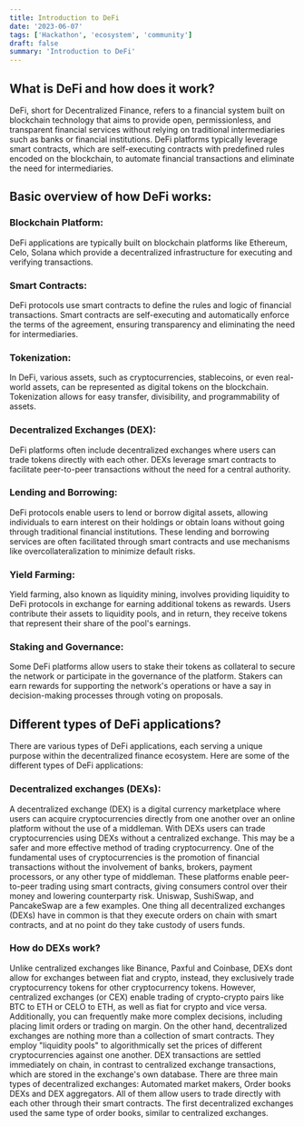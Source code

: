 ```yaml
---
title: Introduction to DeFi
date: '2023-06-07'
tags: ['Hackathon', 'ecosystem', 'community']
draft: false
summary: 'Introduction to DeFi'
---
```


## What is DeFi and how does it work?

DeFi, short for Decentralized Finance, refers to a financial system built on blockchain technology that aims to provide open, permissionless, and transparent financial services without relying on traditional intermediaries such as banks or financial institutions. DeFi platforms typically leverage smart contracts, which are self-executing contracts with predefined rules encoded on the blockchain, to automate financial transactions and eliminate the need for intermediaries.

## Basic overview of how DeFi works:

### Blockchain Platform: 
DeFi applications are typically built on blockchain platforms like Ethereum, Celo, Solana which provide a decentralized infrastructure for executing and verifying transactions.

### Smart Contracts:
DeFi protocols use smart contracts to define the rules and logic of financial transactions. Smart contracts are self-executing and automatically enforce the terms of the agreement, ensuring transparency and eliminating the need for intermediaries.

### Tokenization:
In DeFi, various assets, such as cryptocurrencies, stablecoins, or even real-world assets, can be represented as digital tokens on the blockchain. Tokenization allows for easy transfer, divisibility, and programmability of assets.

### Decentralized Exchanges (DEX):
DeFi platforms often include decentralized exchanges where users can trade tokens directly with each other. DEXs leverage smart contracts to facilitate peer-to-peer transactions without the need for a central authority.

### Lending and Borrowing:
DeFi protocols enable users to lend or borrow digital assets, allowing individuals to earn interest on their holdings or obtain loans without going through traditional financial institutions. These lending and borrowing services are often facilitated through smart contracts and use mechanisms like overcollateralization to minimize default risks.

### Yield Farming:
Yield farming, also known as liquidity mining, involves providing liquidity to DeFi protocols in exchange for earning additional tokens as rewards. Users contribute their assets to liquidity pools, and in return, they receive tokens that represent their share of the pool's earnings.

### Staking and Governance:
Some DeFi platforms allow users to stake their tokens as collateral to secure the network or participate in the governance of the platform. Stakers can earn rewards for supporting the network's operations or have a say in decision-making processes through voting on proposals.

## Different types of DeFi applications?
There are various types of DeFi applications, each serving a unique purpose within the decentralized finance ecosystem. Here are some of the different types of DeFi applications:

### Decentralized exchanges (DEXs): 
A decentralized exchange (DEX) is a digital currency marketplace where users can acquire cryptocurrencies directly from one another over an online platform without the use of a middleman. With DEXs users can trade cryptocurrencies using DEXs without a centralized exchange. This may be a safer and more effective method of trading cryptocurrency. One of the fundamental uses of cryptocurrencies is the promotion of financial transactions without the involvement of banks, brokers, payment processors, or any other type of middleman. These platforms enable peer-to-peer trading using smart contracts, giving consumers control over their money and lowering counterparty risk. Uniswap, SushiSwap, and PancakeSwap are a few examples. One thing all decentralized exchanges (DEXs) have in common is that they execute orders on chain with smart contracts, and at no point do they take custody of users funds.

### How do DEXs work?
Unlike centralized exchanges like Binance, Paxful and Coinbase, DEXs dont allow for exchanges between fiat and crypto, instead, they exclusively trade cryptocurrency tokens for other cryptocurrency tokens. However, centralized exchanges (or CEX) enable trading of crypto-crypto pairs like BTC to ETH or CELO to ETH, as well as fiat for crypto and vice versa. Additionally, you can frequently make more complex decisions, including placing limit orders or trading on margin. On the other hand, decentralized exchanges are nothing more than a collection of smart contracts. They employ "liquidity pools" to algorithmically set the prices of different cryptocurrencies against one another. DEX transactions are settled immediately on chain, in contrast to centralized exchange transactions, which are stored in the exchange's own database. There are three main types of decentralized exchanges: Automated market makers, Order books DEXs and DEX aggregators. All of them allow users to trade directly with each other through their smart contracts. The first decentralized exchanges used the same type of order books, similar to centralized exchanges.

